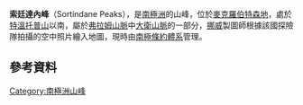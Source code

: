 '''索廷達內峰'''（Sortindane Peaks），是[[南極洲|南極洲]]的山峰，位於[[麥克羅伯特森地|麥克羅伯特森地]]，處於[[特溫托普山|特溫托普山]]以南，屬於[[弗拉姆山脈|弗拉姆山脈]]中[[大衛山脈|大衛山脈]]的一部分，[[挪威|挪威]]製圖師根據該國探險隊拍攝的空中照片繪入地圖，現時由[[南極條約體系|南極條約體系]]管理。

{{coord|68|8|S|62|24|E|display=title}}

==參考資料==
{{usgs-gazetteer}}

{{Antarctica-geo-stub}}
[[Category:南極洲山峰|Category:南極洲山峰]]